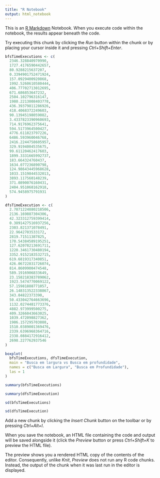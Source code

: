 ```yaml
---
title: "R Notebook"
output: html_notebook
---
```


This is an [R Markdown](http://rmarkdown.rstudio.com) Notebook. When you execute code within the notebook, the results appear beneath the code. 

Try executing this chunk by clicking the *Run* button within the chunk or by placing your cursor inside it and pressing *Ctrl+Shift+Enter*. 

```r
bfsTimeExecutions <- c(
  2346.328840970990,
  1727.4176590442657,
  80.9288215637207,
  0.3394901752471924,
  157.0929400920868,
  1992.5260610580444,
  406.77702713012695,
  671.686853647232,
  2504.102796316147,
  1980.2213008403778,
  436.39379811286926,
  418.4068372249603,
  90.13945198059082,
  3.4337823390960693,
  714.9176962375641,
  594.5173964500427,
  4776.611823797226,
  6486.593960046768,
  2416.2244758605957,
  329.9194004535675,
  99.61120462417603,
  1899.3331665992737,
  183.664324760437,
  1634.077236890798,
  124.98643445968628,
  1033.1519844532013,
  3893.117560148239,
  371.0890076160431,
  2404.951068162918,
  574.9458975791931
)

dfsTimeExecution <- c(
  2.7871224880218506,
  2136.169887304306,
  42.323312759399414,
  0.3891427516937256,
  2303.821371078491,
  22.9642703533172,
  2819.71511387825,
  170.54384589195251,
  127.62078213691711,
  1220.3461730480194,
  3352.9152183532715,
  619.6819317340851,
  426.06722831726074,
  814.8609900474548,
  589.1916906833649,
  23.158218383789062,
  1923.5474770069122,
  57.15981888771057,
  26.148313522338867,
  343.04822373390,
  50.433042764663696,
  1132.0274481773376,
  4882.973999500275,
  409.3266043663025,
  1039.472098827362,
  1986.157295703888,
  1510.0389001369476,
  2339.6396968364716,
  2338.0884172916412,
  2698.227762937546
)

boxplot(
  bfsTimeExecutions, dfsTimeExecution,
  main = "Busca em largura vs Busca em profundidade",
  names = c("Busca em Largura", "Busca em Profundidade"),
  las = 1
)

summary(bfsTimeExecutions)

summary(dfsTimeExecution)

sd(bfsTimeExecutions)

sd(dfsTimeExecution)

```

Add a new chunk by clicking the *Insert Chunk* button on the toolbar or by pressing *Ctrl+Alt+I*.

When you save the notebook, an HTML file containing the code and output will be saved alongside it (click the *Preview* button or press *Ctrl+Shift+K* to preview the HTML file).

The preview shows you a rendered HTML copy of the contents of the editor. Consequently, unlike *Knit*, *Preview* does not run any R code chunks. Instead, the output of the chunk when it was last run in the editor is displayed.
